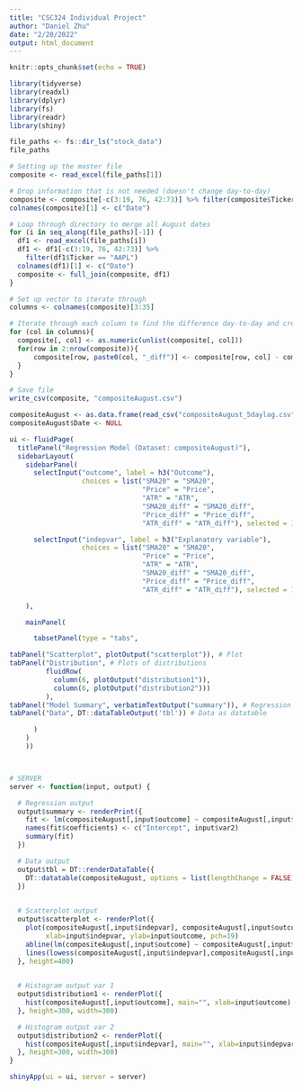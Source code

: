 ```yaml
---
title: "CSC324 Individual Project"
author: "Daniel Zhu"
date: "2/20/2022"
output: html_document
---
```


```r
knitr::opts_chunk$set(echo = TRUE)
```

```r
library(tidyverse)
library(readxl)
library(dplyr)
library(fs)
library(readr)
library(shiny)
```


```r
file_paths <- fs::dir_ls("stock_data")
file_paths

# Setting up the master file
composite <- read_excel(file_paths[1])

# Drop information that is not needed (doesn't change day-to-day)
composite <- composite[-c(3:19, 76, 42:73)] %>% filter(composite$Ticker == "AAPL")
colnames(composite)[1] <- c("Date")

# Loop through directory to merge all August dates
for (i in seq_along(file_paths)[-1]) {
  df1 <- read_excel(file_paths[i]) 
  df1 <- df1[-c(3:19, 76, 42:73)] %>%
    filter(df1$Ticker == "AAPL")
  colnames(df1)[1] <- c("Date")
  composite <- full_join(composite, df1)
}

# Set up vector to iterate through
columns <- colnames(composite)[3:35]

# Iterate through each column to find the difference day-to-day and create a new column
for (col in columns){
  composite[, col] <- as.numeric(unlist(composite[, col]))
  for(row in 2:nrow(composite)){
      composite[row, paste0(col, "_diff")] <- composite[row, col] - composite[row - 1, col]
  }
}

# Save file
write_csv(composite, "compositeAugust.csv")
```

```r
compositeAugust <- as.data.frame(read_csv("compositeAugust_5daylag.csv"))
compositeAugust$Date <- NULL

ui <- fluidPage(
  titlePanel("Regression Model (Dataset: compositeAugust)"),
  sidebarLayout(
    sidebarPanel(
      selectInput("outcome", label = h3("Outcome"),
                  choices = list("SMA20" = "SMA20",
                                 "Price" = "Price",
                                 "ATR" = "ATR",
                                 "SMA20_diff" = "SMA20_diff",
                                 "Price_diff" = "Price_diff",
                                 "ATR_diff" = "ATR_diff"), selected = 1),

      selectInput("indepvar", label = h3("Explanatory variable"),
                  choices = list("SMA20" = "SMA20",
                                 "Price" = "Price",
                                 "ATR" = "ATR",
                                 "SMA20_diff" = "SMA20_diff",
                                 "Price_diff" = "Price_diff",
                                 "ATR_diff" = "ATR_diff"), selected = 1)

    ),

    mainPanel(

      tabsetPanel(type = "tabs",

tabPanel("Scatterplot", plotOutput("scatterplot")), # Plot
tabPanel("Distribution", # Plots of distributions
         fluidRow(
           column(6, plotOutput("distribution1")),
           column(6, plotOutput("distribution2")))
         ),
tabPanel("Model Summary", verbatimTextOutput("summary")), # Regression output
tabPanel("Data", DT::dataTableOutput('tbl')) # Data as datatable

      )
    )
    ))



# SERVER
server <- function(input, output) {

  # Regression output
  output$summary <- renderPrint({
    fit <- lm(compositeAugust[,input$outcome] ~ compositeAugust[,input$indepvar])
    names(fit$coefficients) <- c("Intercept", input$var2)
    summary(fit)
  })

  # Data output
  output$tbl = DT::renderDataTable({
    DT::datatable(compositeAugust, options = list(lengthChange = FALSE))
  })

  
  # Scatterplot output
  output$scatterplot <- renderPlot({
    plot(compositeAugust[,input$indepvar], compositeAugust[,input$outcome], main="Scatterplot",
         xlab=input$indepvar, ylab=input$outcome, pch=19)
    abline(lm(compositeAugust[,input$outcome] ~ compositeAugust[,input$indepvar]), col="red")
    lines(lowess(compositeAugust[,input$indepvar],compositeAugust[,input$outcome]), col="blue")
  }, height=400)

  
  # Histogram output var 1
  output$distribution1 <- renderPlot({
    hist(compositeAugust[,input$outcome], main="", xlab=input$outcome)
  }, height=300, width=300)

  # Histogram output var 2
  output$distribution2 <- renderPlot({
    hist(compositeAugust[,input$indepvar], main="", xlab=input$indepvar)
  }, height=300, width=300)
}

shinyApp(ui = ui, server = server)

```



